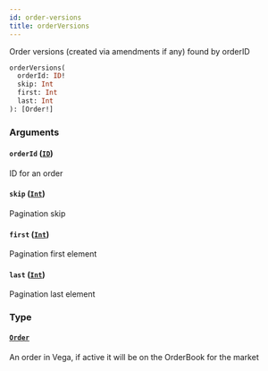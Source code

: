 ```yaml
---
id: order-versions
title: orderVersions
---
```



Order versions (created via amendments if any) found by orderID

```graphql
orderVersions(
  orderId: ID!
  skip: Int
  first: Int
  last: Int
): [Order!]
```


### Arguments

#### `orderId` ([`ID`](/docs/v0.47/graphql/scalars/id))

ID for an order


#### `skip` ([`Int`](/docs/v0.47/graphql/scalars/int))

Pagination skip


#### `first` ([`Int`](/docs/v0.47/graphql/scalars/int))

Pagination first element


#### `last` ([`Int`](/docs/v0.47/graphql/scalars/int))

Pagination last element


### Type

#### [`Order`](/docs/v0.47/graphql/objects/order) 

An order in Vega, if active it will be on the OrderBook for the market




